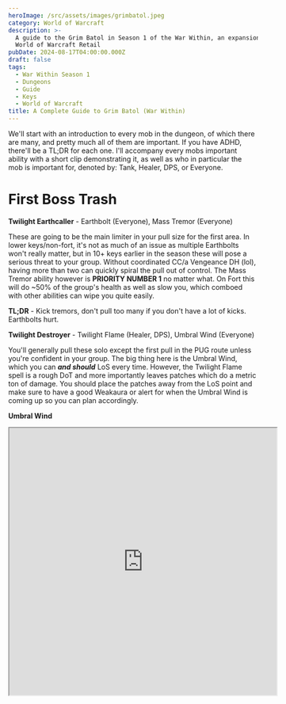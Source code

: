 ```yaml
---
heroImage: /src/assets/images/grimbatol.jpeg
category: World of Warcraft
description: >-
  A guide to the Grim Batol in Season 1 of the War Within, an expansion for the
  World of Warcraft Retail
pubDate: 2024-08-17T04:00:00.000Z
draft: false
tags:
  - War Within Season 1
  - Dungeons
  - Guide
  - Keys
  - World of Warcraft
title: A Complete Guide to Grim Batol (War Within)
---
```


We'll start with an introduction to every mob in the dungeon, of which there are many, and pretty much all of them are important. If you have ADHD, there'll be a TL;DR for each one. I'll accompany every mobs important ability with a short clip demonstrating it, as well as who in particular the mob is important for, denoted by: Tank, Healer, DPS, or Everyone.

# First Boss Trash

**Twilight Earthcaller** - Earthbolt (Everyone), Mass Tremor (Everyone)

These are going to be the main limiter in your pull size for the first area. In lower keys/non-fort, it's not as much of an issue as multiple Earthbolts won't really matter, but in 10+ keys earlier in the season these will pose a serious threat to your group. Without coordinated CC/a Vengeance DH (lol), having more than two can quickly spiral the pull out of control. The Mass Tremor ability however is **PRIORITY NUMBER 1** no matter what. On Fort this will do \~50% of the group's health as well as slow you, which comboed with other abilities can wipe you quite easily.

**TL;DR** - Kick tremors, don't pull too many if you don't have a lot of kicks. Earthbolts hurt.

**Twilight Destroyer** - Twilight Flame (Healer, DPS), Umbral Wind (Everyone)

You'll generally pull these solo except the first pull in the PUG route unless you're confident in your group. The big thing here is the Umbral Wind, which you can **_and should_** LoS every time. However, the Twilight Flame spell is a rough DoT and more importantly leaves patches which do a metric ton of damage. You should place the patches away from the LoS point and make sure to have a good Weakaura or alert for when the Umbral Wind is coming up so you can plan accordingly.

**Umbral Wind**

<iframe
	src='https://s3.amazonaws.com/cdn.shawnzhome.com/shawnzhome/videos/Grim+Batol/umbralwind.mp4'
	width='540'
	height='540'
	frameborder='10'
	scrolling='no'
	allowfullscreen
	title='Umbral Wind'
/>

**TL;DR** - Put flame patches in good spots, LoS Umbral Wind

**Twilight Brute** Brutal Strike (Tank), Obsidian Stomp (Everyone)

These are mostly dangerous to the tank in the form of Brutal Strike. The Obsidian Stomps will nearly one-shot you however the higher in key you go (especially, of course, with Fort). However, these are on the easier side. You can stun the Brutal Strike cast, but it will re-cast afterwards.

**Obisidian Stomp**

<iframe
	src='https://s3.amazonaws.com/cdn.shawnzhome.com/shawnzhome/videos/Grim+Batol/obsidianstomp+mp4.mp4'
	width='540'
	height='540'
	frameborder='0'
	scrolling='no'
	allowfullscreen
/>

**TL;DR** - Dodge stomp

**Twilight Overseer** Rive (Tank), Reckless Tactics (Everyone)

These will be the biggest threat to the tank in the first area, as they do a scary amount of damage, especially with a bunch of Brutes around. The Reckless Tactics does make everything take more damage though (it's an Enrage that can be dispelled), 10% to be exact. They'll also do 20% more damage, so adjust accordingly.

## General Umbriss

This guy has seen the greatest changes for the entire dungeon. It's not remotely recognizable to its Cata form, and is now reminiscent of the first boss from Halls of Valor.

## Abilities:

**Skullsplitter (Tank)** - The tank buster of the fight. It's not that bad compared to most tankbusters, though. Just have active mitigation and be topped and you'll be fine.

**Commanding Roar** (Everyone) - The main mechanic of the fight. The boss will do a good amount of AoE to the group (not enough that, at least from the keys I've tested/seen it requires a DR), then summon Drakes to deep breath in 4 vertical lanes. One of the lanes will be safe, and you have a decent amount of time to get there. He'll do this twice before the drakes go away. He casts this quite frequently.

<iframe
	src='https://s3.amazonaws.com/cdn.shawnzhome.com/shawnzhome/videos/Grim+Batol/commandingroar.mp4'
	width='540'
	height='540'
	frameborder='0'
	scrolling='no'
	allowfullscreen
/>

**Rock Spike (Healer, DPS)** - This is the soft-enrage of the fight, although as long as you're smart about it you should be fine. I strongly recommend to place these as far away from the middle at the start as possible. These leave behind Crumbling Earth, which deals damage and slow you. The ticks are not lethal, but the slow can definitely obstruct you during the Commanding Roar breath sequence. I also advise using your personal damage reduction CDs to overlap these when possible as well, if the healer can handle it.

<iframe
	src='https://s3.amazonaws.com/cdn.shawnzhome.com/shawnzhome/videos/Grim+Batol/rockspike.mp4'
	width='540'
	height='540'
	frameborder='0'
	scrolling='no'
	allowfullscreen
/>

## Strategy:

Tank the boss near the middle of the room in between roars and ping the location if possible that is safe. Tank needs to be aware of when Skullsplitters come in and pop something to survive it. Healer should keep everyone topped before Commanding Roars and Rock Spikes, and everyone should strive to place the Rock Spikes as far from the middle as possible, preferably towards the edges of the room.

You'll unlock a respawn point here upon killing him.

# Second Boss Trash

Just as in Cata, the second boss will pat up and down this area, and it is important you keep track of him. You can dodge him where a balcony or alcove is available to hide in.

For PUGs, I highly recommend clearing the first two sections of this area, basically killing the first 3 trash packs. If the group is organized however, you may kill the first pack, and fight him once he makes his way over to you. There are only 3 new mob types here, intermixed with some Earthcallers.

**Twilight Beguiler** - Shadowflame Bolt (Everyone), Sear Mind (Everyone)

**Sear Mind**

<iframe
	src='https://s3.amazonaws.com/cdn.shawnzhome.com/shawnzhome/videos/Grim+Batol/searmind.mp4'
	width='540'
	height='540'
	frameborder='0'
	scrolling='no'
	allowfullscreen
/>

These are pretty similar to their iteration in Cata. They'll chain cast Shadowflame bolts, which do a moderate amount of damage. On a +10 and below, they don't require a tight kick rotation and you can mostly prioritize other spells. Sear Mind is the annoying one. It MUST be kicked or otherwise it will recast at another target (aka, stuns/knockups/displacement only delays it).

**TL;DR** - Kick Sear Mind, can cc bolts

**Molten Giant** - Molten Wake (Everyone), Lava Fist (Tank)

**Wake + Fist**

<iframe
	src='https://s3.amazonaws.com/cdn.shawnzhome.com/shawnzhome/videos/Grim+Batol/moltenwake.mp4'
	width='540'
	height='540'
	frameborder='0'
	scrolling='no'
	allowfullscreen
/>

They'll start the pull stunned for a few seconds, so tanks should pay attention as their aggro tends to reset when they wake up. These melee generally pretty hard, and have a big tankbuster in Lava Fist. Molten Wake hits pretty hard, and if you take a stray Shadowflame Bolt or two at the same time you can get comboed. I recommend using group-wide defensives and personals when these come in if available.

**TL;DR** - Molten Wake hurts, watch HP. Lava Fist hurts...watch HP.

**Twilight Flamerenders** - Shadowflame Slash (Tank), Blazing Shadowflame (Everyone)

These will mainly threaten the tank, as the Shadowflame Slash does an initial hit and leaves a pretty nasty DoT that can stack. Blazing Shadowflame is a line "frontal" that will aim towards a random target. It does hurt quite a bit, and you should prioritize dodging it.

**TL;DR** - Dodge the line, tank hurty.

**Blazing Shadowflame**

<iframe
	src='https://s3.amazonaws.com/cdn.shawnzhome.com/shawnzhome/videos/Grim+Batol/blazingshadowslash.mp4'
	width='540'
	height='540'
	frameborder='0'
	scrolling='no'
	allowfullscreen
/>

## Forgemaster Throngus

This guy is actually not too much different from his Cata version--he's actually just less annoying now. The main threat here is your space management, which is why I generally recommend clearing half the area before engaging him.

## Abilities:

**Forge Weapon** - This is a 4 second channel that does a moderate amount of damage. From what I've seen, it's a static order of Axe->Sword->Mace.

<iframe
	src='https://s3.amazonaws.com/cdn.shawnzhome.com/shawnzhome/videos/Grim+Batol/forgeweapon.mp4'
	width='540'
	height='540'
	frameborder='0'
	scrolling='no'
	allowfullscreen
/>

1. Axe - He'll face a random target and do a large frontal cone called Fiery Cleave that will leave a fire patch behind.
2. Sword - He'll do a channel on the tank called Molten Flurry that does a large amount of damage. Towards the end of the channel, he'll also debuff two players with a DoT that leaves a fire patch behind.
3. Mace - He'll do a short cast called Molten Mace, empowering him to do significantly more damage, but in return he will move drastically slower.

**Fiery Cleave**

<iframe
	src='https://s3.amazonaws.com/cdn.shawnzhome.com/shawnzhome/videos/Grim+Batol/fierycleave.mp4'
	width='540'
	height='540'
	frameborder='0'
	scrolling='no'
	allowfullscreen
/>

**Molten Flurry**

<iframe
	src='https://s3.amazonaws.com/cdn.shawnzhome.com/shawnzhome/videos/Grim+Batol/moltenflurry.mp4'
	width='540'
	height='540'
	frameborder='0'
	scrolling='no'
	allowfullscreen
/>

**Molten Mace**

<iframe
	src='https://s3.amazonaws.com/cdn.shawnzhome.com/shawnzhome/videos/Grim+Batol/moltenmace.mp4'
	width='540'
	height='540'
	frameborder='0'
	scrolling='no'
	allowfullscreen
/>

After that, he'll just repeat these abilities.

## Strategy:

You'll want to tank him at the end of the path you intend to kite him, and move him vertically along it, baiting the Fiery Cleaves towards the outside. The entire group should generally stay stacked during the axe phase in order to bait the cleave nicely. After that, positioning doesn't really matter, although your healer will likely appreciate you staying stacked.

Place the fire patches out of the kiting path and towards the edges. Once the tank has kited him fully down the path, simply bait the next abilities into the first fire, and then kite him back down the path and repeat until dead.

You'll unlock a checkpoint in the alcove that is to your left in the middle of this room.

# Third Boss Trash

This has overall the nastiest trash in the dungeon (although the Corrupters definitely have a solid argument against that). Combined with an overall tight space restriction, this is where I'd recommend playing the safest. It is very easy for you to butt-pull things here and subsequently get clapped. There are 3 new mob types here, mixed in with a bit of everything from the first two areas.

**Twilight Warlock** - Enveloping Shadows (Everyone), Twilight Bolt (Everyone)

If you have multiple decurses, these aren't so bad. If you don't, these are the main pain point of this area. Enveloping Shadows cannot be kicked, and using stops only causes it to recast. Twilight Bolt does a moderate amount of damage, but Enveloping Shadows is the real threat. It puts a massive heal absorb on two players while also afflicting them with a DoT. Combining these with other mob types can quickly get out of hand.

**Twilight Enforcer** - Ramping Rage (Tank), Rage (Tank)

These melee extremely hard, and as they continue to land melees (Ramping Rage) increase their attack speed (Rage). With a soothe, you can just soothe on CD after about 5-6 stacks. If no soothe, then pop your mitigation on packs with these and use a stop/kite until the Rage falls off. That is all they do, however.

**Twilight Lavabender**- Shadowflame Blast (Everyone), Dark Eruption (Everyone), Ascension (Everyone), Scorching Heat (Everyone)

The lieutenant mob of this area, and they are quite nasty. If you're ever pulling these with other mobs, I highly recommend killing everything else before you push it to 50%. I generally advise against doing so when you can help it in the PUG route. You especially do not want a Warlock alive when this mob casts Ascension.

The first thing this mob does is a wide frontal called Shadowflame Blast. I generally recommend not fighting these in a super tight space (the second Lavabender is on a bridge, for instance. You should tag it and make it come to you instead of fighting it there).

Next is **Dark Eruption**, which will put a circle on everyone and then nuke them a few seconds later. It will continue to use this even after it Ascends.

<iframe
	src='https://s3.amazonaws.com/cdn.shawnzhome.com/shawnzhome/videos/Grim+Batol/darkeruption.mp4'
	width='540'
	height='540'
	frameborder='0'
	scrolling='no'
	allowfullscreen
/>

When the Lavabender hits 50%, he'll cast Ascension, which damages everyone in a short distance around him when it finishes and turn him into an Ascendant. He'll then begin emitting Scoring Heat, doing a high amount of damage until death. Again, he will continue to use Dark Eruptions and also will still Shadowflame Blast during this, and you should use defensives accordingly and liberally.

**Ascension + Shadowflame Blast**

<iframe
	src='https://s3.amazonaws.com/cdn.shawnzhome.com/shawnzhome/videos/Grim+Batol/ascensionshadowflame.mp4'
	width='540'
	height='540'
	frameborder='0'
	scrolling='no'
	allowfullscreen
/>

Do note that there is a double pack of these before the 3rd boss, and you should prioritize killing one first and do everything possible not to push them at the same time.

There are Flamerenders and Beguilers mixed throughout the area as well.

## Drahga and Valiona

This is a relatively simple fight, but can quickly get out of hand if not handled correctly. Just like in Cata, the "real" boss is Valiona, who flies away at 50%. You'll fight Drahga until he reaches 1%, at which point he'll jump off and summon Valiona.

Phase One

Abilities:

**Shadowflame Bolt** (Everyone) - His filler ability that he spam casts until casting something else. Interruptible and you should kick every one that you can.

**Invocation of Shadowflame (Everyone)** - The main ability of the fight, but in this phase he'll only summon one. Just like in Cata, it'll fixate on a single target and move quite fast towards them. Priority number one while it is alive.

<iframe
	src='https://s3.amazonaws.com/cdn.shawnzhome.com/shawnzhome/videos/Grim+Batol/invocationshadowflame.mp4'
	width='540'
	height='540'
	frameborder='0'
	scrolling='no'
	allowfullscreen
/>

**Curse of Entropy** - He'll afflict two players with this (preferring everyone but the tank), dealing a moderate amount of upfront damage to them and giving them a heal absorb. It's a curse and dispellable, and you should aim to push the boss before the second cast goes out if possible.

**Phase Two**

Valiona will keep Invocation of Shadowflame and Curse of Entropy, summoning an additional elemental as well and debuffing an additional player. Valiona will have two new abilities to watch for.

Abilities:

**Devouring Flames** (Tank) - A simple but wide tank frontal. The tank should aim it away from the group every time, then dodge out of it.

**Twilight Buffet** (Everyone) - After a relatively long cast, Valiona will deal a high amount of damage to the entire group and knock everyone back. She will then summon four tornadoes around her current location that will deal a high amount of damage and knock anyone back who touches them. This always occurs shortly after the second elemental has been summoned.

<iframe
	src='https://s3.amazonaws.com/cdn.shawnzhome.com/shawnzhome/videos/Grim+Batol/twilightbuffet.mp4'
	width='540'
	height='540'
	frameborder='0'
	scrolling='no'
	allowfullscreen
/>

## Strategy:

In Phase One, simply kick as many bolts as you can while nuking the Elementals as soon as they spawn, slowing them/cc'ing them as necessary. Heal off the absorbs or dispel them if available. Don't use any defensives here.

When Valiona arrives, the tank should drag her to one corner of the encounter area and tank her there until the Twilight Buffet. She will always cast the Twilight Buffet after the second elemental is summoned/becomes active, and you should position yourself so that you are not knocked into one if you are fixated by it. I also recommend popping a personal for each Buffet when available. Good time for Zephyrs and Rallies. Similar to Fyrakk, the tank should move the boss away from where the tornadoes are spawned and players should move accordingly in order to play freely. The tornadoes can be difficult to see and simply avoiding the area they move in is the best way to deal with them. Again, the tank can and should face the breath away from the group every time.

Use as many slows and stops as possible to kill the elementals while they are alive. For Melee, you should wait until their fixate line appears before moving to help kill them. The healing absorb can be quite brutal for the healer, so off-heals/decurses help a lot here.

Repeat this pattern of moving around the four corners until you push Valiona to 50% and she flies away, ending the encounter.

You'll unlock a checkpoint here when you defeat them.

# Fourth Boss Trash

There are only two new mob types in this area, but one of them is quite brutal and possibly the worst mob in the entire dungeon.

**Mutated Hatchlings** - Shadow Wound (Everyone)

These are fairly low health mobs that come in large packs that, upon death, afflict the entire party with Shadow Wound, increasing their Shadow damage taken by 5% a stack. On their own, they basically do nothing. It only becomes a problem when...

**Twilight Corruptor** - Mind Piercer (Everyone), Corrupt (Healer, DPS)

**Mind piercer** is simply a swirly mechanic that you move out of, and you should try not to space yourselves so that players have a difficult path out of the mechanic.

<iframe
	src='https://s3.amazonaws.com/cdn.shawnzhome.com/shawnzhome/videos/Grim+Batol/mindpiercer.mp4'
	width='540'
	height='540'
	frameborder='0'
	scrolling='no'
	allowfullscreen
/>

The real issue is the **Corrupt** cast, a short channel that deals a massive amount of damage to the targeted player. Personals should be used liberally, and healers should be prepared to pump the targeted players. Feigns/invis/vanish WILL cause the cast to break and put in on cooldown, and you should use them every time that you can.

<iframe
	src='https://s3.amazonaws.com/cdn.shawnzhome.com/shawnzhome/videos/Grim+Batol/corrupt.mp4'
	width='540'
	height='540'
	frameborder='0'
	scrolling='no'
	allowfullscreen
/>

The final pack before the last boss contains two of these. Pick one and nuke it, and enjoy the -15 seconds as someone's probably gonna die.

# Erudax

This boss can be either moderately difficult, or nearly impossible based on your comp. Having a player that can reliably clear the tentacles will drastically reduce the fight to a healing/defensive check.

Abilities:

**Void Surge** (Everyone) - The boss will do a short channel, dealing a high amount of AoE damage and summoning Void Tendrils. Touching one of these (which have rather poor visual clarity), will stun you and deal a large amount of damage.

<iframe
	src='https://s3.amazonaws.com/cdn.shawnzhome.com/shawnzhome/videos/Grim+Batol/voidsurgemp4.mp4'
	width='540'
	height='540'
	frameborder='0'
	scrolling='no'
	allowfullscreen
/>

**Crush (Tank)** - High damage tankbuster that also knocks the player a fair distance backwards. You can very easily get knocked into tentacles and get comboed if you are not paying attention.

<iframe
	src='https://s3.amazonaws.com/cdn.shawnzhome.com/shawnzhome/videos/Grim+Batol/crush.mp4'
	width='540'
	height='540'
	frameborder='0'
	scrolling='no'
	allowfullscreen
/>

**Shadow Gale** (Everyone) - After a short delay, the room will be slowly constricted to a small area of safe space, anything out of that being covered in shadow that deals lethal ticking damage.

<iframe
	src='https://s3.amazonaws.com/cdn.shawnzhome.com/shawnzhome/videos/Grim+Batol/shadowgale.mp4'
	width='540'
	height='540'
	frameborder='0'
	scrolling='no'
	allowfullscreen
/>

**Abyssal Corruption** (Healer, DPS) - Once the Shadow Gale has closed in towards the safe area, Erudax will afflict three players with a high ticking DoT that also splashes its damage to others in a circle around them after a short cast. The group should aim to pre-spread for this mechanic in the safe area while not splashing on to other players.

<iframe
	src='https://s3.amazonaws.com/cdn.shawnzhome.com/shawnzhome/videos/Grim+Batol/abyssalcorruption.mp4'
	width='540'
	height='540'
	frameborder='0'
	scrolling='no'
	allowfullscreen
/>

**Void Infusion** (Tank, DPS) - Shortly after the Shadow Gale and Void Surge ends, the boss will infuse the eggs around the room and summon a wave of Mutated Hatchlings (the trash from before this boss). Just like before, killing these leaves you with a stacking Shadow damage taken debuff that will fade away after 15 seconds.

## Strategy:

Tank the boss in the center of the room and pop a defensive every time Crush comes in. AoE damage reductions should be used on the Void Surges while more general damage reductions/group-wide defensives should be used on Abyssal Corruption.

When the Shadow Gale starts, immediately begin scanning the edges of the room for where the gale is closing in on. Move there as soon as you can, avoiding tentacles along the way. If possible, someone should clear the safe area of any tentacles, but if you don't have the option simply avoid them the best you can.

Pre-spread around the safe area, and be very careful not to dip your toe into the Shadow Gale. Doing so will nearly instantly kill you. Pop a defensive/health-pot/healthstone if you get Abyssal Corruption. Shortly after this, the boss will begin summoning adds. Let the tank gather them, and DO NOT immediately AoE them. You should delay killing them until the boss casts Void Surge, otherwise you risk gibbing yourself due to the increased Shadow Damage taken. This is only really a concern on higher keys/tyrannical, but it's a good habit to get into. The boss will simply repeat after that, the fight getting more and more difficult due to the tentacles.

And that's it! Now, we'll go over what I advise for the PUG route, and a route for more organized groups.

# PUG Route

```
!TAvYoYjmq0)OiVBZ1OiLnjsuOpJgdypHj0nJyGj9Cz(2dyd2TXM(uUy2k)QYv9Q6rjS8uzrF1tQ6XxMVDSSOPvRBRN6gFRmhc(aOS4Vk1FkZfl3(QSBsTSL6PHb1LXpnD5rv)LV2CD2yiAXKxuDZG12FXc3QH)CQRB2KfdgvQZTxESm3a(qRE8hA9lQn))8SLl3Amo8soYTGNxgT3F7hhTFj8vf19D9dLfWAaaP3TTntjXaU6dYnVcgaOg1OO4DoDZuQlwzXqtIHomwZiuAJyNn3gfwO5Xq7)inaXAIMbAwSMgJOighwWUPvurw1InS4DN5CPHWyYgZ0HTdAo0fo5q8g25qY2jihsJ9p3bQWHzMhsGhsOhsKhsSBRwhz2lK73muetyG7jyKD8b7hjUhPUhzUh5bzoPUrtrlyXxXcFmHsdRy1l2kS2qpK8Bxw5rSd5rYM6Qm2InzXigsrTiYJrehgJyagAq0KgpTJ9TwjZUdDDdjsMKPnTpWn20D61GaUKAmgLWTSy3kCUnlajbRgWKgKWX5e4b0UD5KWGJHa4k7jHKasGD)I7mjBdPkcxQmwd3GaCyXDUqGHqJXRXgpEEywCK4kaOgPWMj4jc7va4XJef76t35MDJYQqCU1lIehPWZVuvri2mzccl03ccjX(DhrLHK2bEOv)jsuucILWQkeO52UremrS47EsX(ihmgUstP4mdOOezJJ2wwTqRmLA024d6HboHriC7jpfD0pzDBeiF3qHDLyi6UP9qLcOudZmLB0QxXrcFB2IHzCHrvbT1CLwNlXyp7c1TWClC3IWRT5yfaPuyewr8eU8)Ju2QUZkTaIoUsbH0gdDhjsLa2vQwdhVmiYldI8YGiVmiYldIijcNWwvkQcWTSSSeHdYt5rEfdtECnCe(WjZRRaCHd2pzg7gnNJVrshFJMo(grDmor0hQiFZ5GrO2gaST5Yn7hvvJxiC()mTyQQt9QQZvAgvxNx)8q753F4JYX(U3F4K68Z9dYH3E)HF1pnQklo30UaREqP(DFxZ36BVOAkR8Vz9NDRupo12z(D3v4NABklojFImD(lxV(9pp)UY)b
```

The above is an MDT string. Just hit the copy button and paste it in-game.

Here's what it looks like at a glance.

<img
	src='https://1drv.ms/i/s!Akno5z-JPKKWgbUi1RPTo8nqPwQZ9Q?embed=1&width=1529&height=844'
	width='1529'
	height='844'
/>

And then here is a route I think a better organized group would have success with.

**_WIP_**
